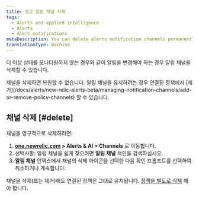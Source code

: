```yaml
---
title: 경고 알림 채널 삭제
tags:
  - Alerts and applied intelligence
  - Alerts
  - Alert notifications
metaDescription: You can delete alerts notification channels permanently or you can keep channels but remove them from associated policies.
translationType: machine
---
```


더 이상 상태를 모니터링하지 않는 경우와 같이 알림을 변경해야 하는 경우 알림 채널을 삭제할 수 있습니다.

<Callout variant="caution">
  채널을 삭제하면 복원할 수 없습니다. 알림 채널을 유지하려는 경우 연결된 정책에서 [제거](/docs/alerts/new-relic-alerts-beta/managing-notification-channels/add-or-remove-policy-channels) 할 수 있습니다.
</Callout>

## 채널 삭제 [#delete]

채널을 영구적으로 삭제하려면:

1. **[one.newrelic.com](https://one.newrelic.com) > Alerts & AI > Channels** 로 이동합니다.
2. 선택사항: 알림 채널을 쉽게 찾으려면 **알림 채널** 색인을 검색하십시오.
3. **알림 채널** 인덱스에서 채널의 삭제 아이콘을 선택한 다음 확인 프롬프트를 선택하여 취소하거나 계속합니다.

채널을 삭제(또는 제거)해도 연결된 정책은 그대로 유지됩니다. [정책을 별도로 삭제](/docs/alerts/new-relic-alerts-beta/updating-alert-policies/disable-or-delete-alert-policies-conditions) 해야 합니다.